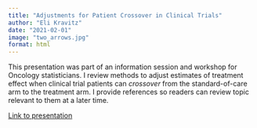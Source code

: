 ```yaml
---
title: "Adjustments for Patient Crossover in Clinical Trials"
author: "Eli Kravitz"
date: "2021-02-01"
image: "two_arrows.jpg"
format: html
---
```


This presentation was part of an information session and workshop for Oncology statisticians. I review methods to adjust estimates of treatment effect when clinical trial patients can *crossover* from the standard-of-care arm to the treatment arm. I provide references so readers can review topic relevant to them at a later time.

[Link to presentation](os_crossover.html)
